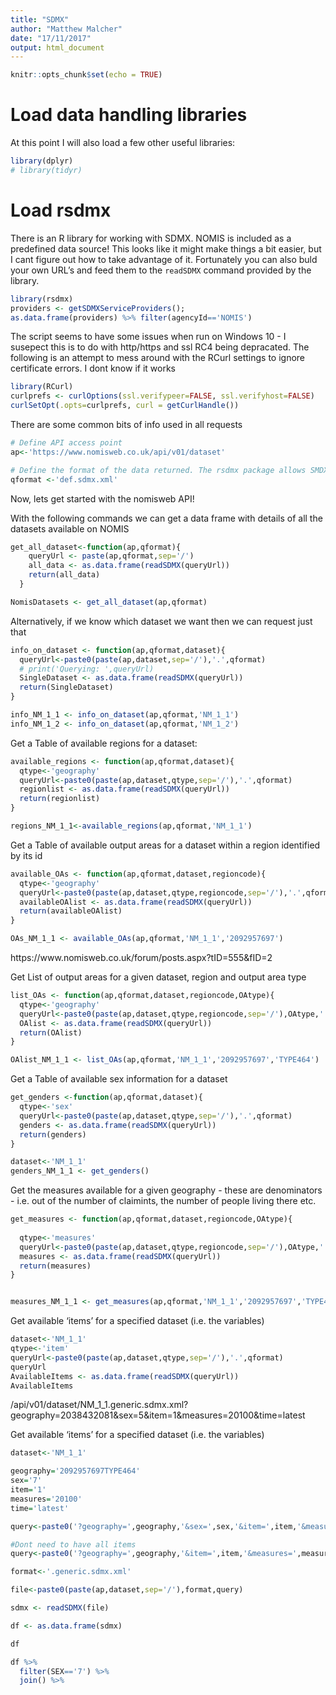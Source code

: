 ```yaml
---
title: "SDMX"
author: "Matthew Malcher"
date: "17/11/2017"
output: html_document
---
```


```r
knitr::opts_chunk$set(echo = TRUE)
```

# Load data handling libraries
At this point I will also load a few other useful libraries:
```r
library(dplyr)
# library(tidyr)
```


#  Load rsdmx
There is an R library for working with SDMX. NOMIS is included as a predefined data source! This looks like it might make things a bit easier, but I cant figure out how to take advantage of it. Fortunately you can also buld your own URL's and feed them to the `readSDMX` command provided by the library.
```r
library(rsdmx)
providers <- getSDMXServiceProviders();
as.data.frame(providers) %>% filter(agencyId=='NOMIS')
```

The script seems to have some issues when run on Windows 10 - I susepect this is to do with http/https and ssl RC4 being depracated. The following is an attempt to mess around with the RCurl settings to ignore certificate errors. I dont know if it works 
```r
library(RCurl)
curlprefs <- curlOptions(ssl.verifypeer=FALSE, ssl.verifyhost=FALSE)
curlSetOpt(.opts=curlprefs, curl = getCurlHandle())
```


There are some common bits of info used in all requests 
```r
# Define API access point
ap<-'https://www.nomisweb.co.uk/api/v01/dataset' 

# Define the format of the data returned. The rsdmx package allows SMDX in XML format to be read into data frames.
qformat <-'def.sdmx.xml'

```

Now, lets get started with the nomisweb API!

With the following commands we can get a data frame with details of all the datasets available on NOMIS
```r
get_all_dataset<-function(ap,qformat){
    queryUrl <- paste(ap,qformat,sep='/')
    all_data <- as.data.frame(readSDMX(queryUrl))
    return(all_data)
  }

NomisDatasets <- get_all_dataset(ap,qformat)
```


Alternatively, if we know which dataset we want then we can request just that
```r

info_on_dataset <- function(ap,qformat,dataset){
  queryUrl<-paste0(paste(ap,dataset,sep='/'),'.',qformat)
  # print('Querying: ',queryUrl)
  SingleDataset <- as.data.frame(readSDMX(queryUrl))
  return(SingleDataset)
}

info_NM_1_1 <- info_on_dataset(ap,qformat,'NM_1_1')
info_NM_1_2 <- info_on_dataset(ap,qformat,'NM_1_2')

```


Get a Table of available regions for a dataset:
```r

available_regions <- function(ap,qformat,dataset){
  qtype<-'geography'
  queryUrl<-paste0(paste(ap,dataset,qtype,sep='/'),'.',qformat)
  regionlist <- as.data.frame(readSDMX(queryUrl))
  return(regionlist)
}

regions_NM_1_1<-available_regions(ap,qformat,'NM_1_1')

```

Get a Table of available output areas for a dataset within a region identified by its id
```r
available_OAs <- function(ap,qformat,dataset,regioncode){
  qtype<-'geography'
  queryUrl<-paste0(paste(ap,dataset,qtype,regioncode,sep='/'),'.',qformat)
  availableOAlist <- as.data.frame(readSDMX(queryUrl))
  return(availableOAlist)
}

OAs_NM_1_1 <- available_OAs(ap,qformat,'NM_1_1','2092957697')
```

https://www.nomisweb.co.uk/forum/posts.aspx?tID=555&fID=2

Get List of output areas for a given dataset, region and output area type
```r

list_OAs <- function(ap,qformat,dataset,regioncode,OAtype){
  qtype<-'geography'
  queryUrl<-paste0(paste(ap,dataset,qtype,regioncode,sep='/'),OAtype,'.',qformat)
  OAlist <- as.data.frame(readSDMX(queryUrl))
  return(OAlist)
}

OAlist_NM_1_1 <- list_OAs(ap,qformat,'NM_1_1','2092957697','TYPE464')

```

Get a Table of available sex information for a dataset
```r
get_genders <-function(ap,qformat,dataset){
  qtype<-'sex'
  queryUrl<-paste0(paste(ap,dataset,qtype,sep='/'),'.',qformat)
  genders <- as.data.frame(readSDMX(queryUrl))
  return(genders)
}

dataset<-'NM_1_1'
genders_NM_1_1 <- get_genders()

```

Get the measures available for a given geography - these are denominators - i.e. out of the number of claimints, the number of people living there etc.
```r
get_measures <- function(ap,qformat,dataset,regioncode,OAtype){
  
  qtype<-'measures'
  queryUrl<-paste0(paste(ap,dataset,qtype,regioncode,sep='/'),OAtype,'.',qformat)
  measures <- as.data.frame(readSDMX(queryUrl))
  return(measures)
}


measures_NM_1_1 <- get_measures(ap,qformat,'NM_1_1','2092957697','TYPE464')
```

Get available 'items' for a specified dataset (i.e. the variables)
```r
dataset<-'NM_1_1'
qtype<-'item'
queryUrl<-paste0(paste(ap,dataset,qtype,sep='/'),'.',qformat)
queryUrl
AvailableItems <- as.data.frame(readSDMX(queryUrl))
AvailableItems

```

/api/v01/dataset/NM_1_1.generic.sdmx.xml?geography=2038432081&sex=5&item=1&measures=20100&time=latest

Get available 'items' for a specified dataset (i.e. the variables)
```r

dataset<-'NM_1_1'

geography='2092957697TYPE464'
sex='7'
item='1'
measures='20100'
time='latest'

query<-paste0('?geography=',geography,'&sex=',sex,'&item=',item,'&measures=',measures,'&time=latest')

#Dont need to have all items  
query<-paste0('?geography=',geography,'&item=',item,'&measures=',measures,'&time=latest')

format<-'.generic.sdmx.xml'

file<-paste0(paste(ap,dataset,sep='/'),format,query)

sdmx <- readSDMX(file)

df <- as.data.frame(sdmx)

df
```

```r

df %>%
  filter(SEX=='7') %>%
  join() %>%
  
```

